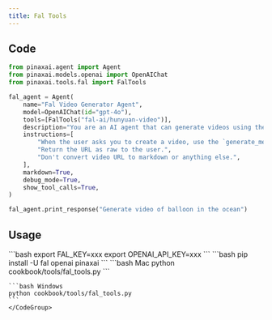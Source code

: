 ```yaml
---
title: Fal Tools
---
```


## Code

```python cookbook/tools/fal_tools.py
from pinaxai.agent import Agent
from pinaxai.models.openai import OpenAIChat
from pinaxai.tools.fal import FalTools

fal_agent = Agent(
    name="Fal Video Generator Agent",
    model=OpenAIChat(id="gpt-4o"),
    tools=[FalTools("fal-ai/hunyuan-video")],
    description="You are an AI agent that can generate videos using the Fal API.",
    instructions=[
        "When the user asks you to create a video, use the `generate_media` tool to create the video.",
        "Return the URL as raw to the user.",
        "Don't convert video URL to markdown or anything else.",
    ],
    markdown=True,
    debug_mode=True,
    show_tool_calls=True,
)

fal_agent.print_response("Generate video of balloon in the ocean")
```

## Usage

<Steps>
  <Snippet file="create-venv-step.mdx" />

  <Step title="Set your API keys">
    ```bash
    export FAL_KEY=xxx
    export OPENAI_API_KEY=xxx
    ```
  </Step>

  <Step title="Install libraries">
    ```bash
    pip install -U fal openai pinaxai
    ```
  </Step>

  <Step title="Run Agent">
    <CodeGroup>
    ```bash Mac
    python cookbook/tools/fal_tools.py
    ```

    ```bash Windows
    python cookbook/tools/fal_tools.py
    ```
    </CodeGroup>
  </Step>
</Steps>